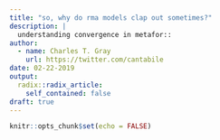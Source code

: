 ```yaml
---
title: "so, why do rma models clap out sometimes?"
description: |
  understanding convergence in metafor::
author:
  - name: Charles T. Gray
    url: https://twitter.com/cantabile
date: 02-22-2019
output:
  radix::radix_article:
    self_contained: false
draft: true
---
```


```r
knitr::opts_chunk$set(echo = FALSE)
```


